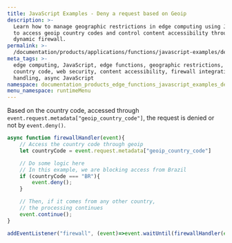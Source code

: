 ```yaml
---
title: JavaScript Examples - Deny a request based on Geoip
description: >-
  Learn how to manage geographic restrictions in edge computing using JavaScript
  to access geoip country codes and control content accessibility through a
  dynamic firewall.
permalink: >-
  /documentation/products/applications/functions/javascript-examples/deny-request/
meta_tags: >-
  edge computing, JavaScript, edge functions, geographic restrictions, geoip
  country code, web security, content accessibility, firewall integration, event
  handling, async JavaScript
namespace: documentation_products_edge_functions_javascript_examples_deny_request
menu_namespace: runtimeMenu
---
```


Based on the country code, accessed through `event.request.metadata["geoip_country_code"]`, the request is denied or not by `event.deny()`.

```js
async function firewallHandler(event){
    // Access the country code through geoip
    let countryCode = event.request.metadata["geoip_country_code"]

    // Do some logic here
    // In this example, we are blocking access from Brazil
    if (countryCode === "BR"){
        event.deny();
    }

    // Then, if it comes from any other country,
    // the processing continues
    event.continue();
}

addEventListener("firewall", (event)=>event.waitUntil(firewallHandler(event)));
```





